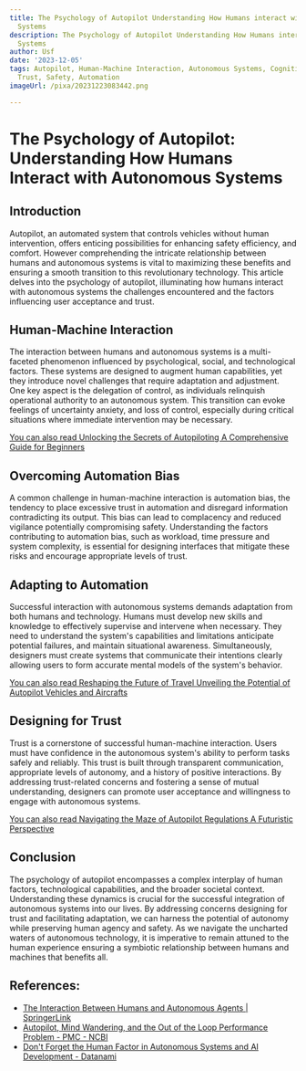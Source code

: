 ```yaml
---
title: The Psychology of Autopilot Understanding How Humans interact with Autonomous
  Systems
description: The Psychology of Autopilot Understanding How Humans interact with Autonomous
  Systems
author: Usf
date: '2023-12-05'
tags: Autopilot, Human-Machine Interaction, Autonomous Systems, Cognitive Psychology,
  Trust, Safety, Automation
imageUrl: /pixa/20231223083442.png

---
```

# The Psychology of Autopilot: Understanding How Humans Interact with Autonomous Systems

## Introduction

Autopilot, an automated system that controls vehicles  without human intervention, offers enticing possibilities for enhancing safety efficiency, and comfort. However comprehending the intricate  relationship between humans and autonomous systems  is vital to  maximizing these benefits and ensuring a smooth transition to this revolutionary technology. This article delves into  the psychology of autopilot, illuminating how humans interact with autonomous  systems the challenges encountered and the  factors influencing user acceptance and trust.

## Human-Machine Interaction

The interaction between humans and autonomous systems is a multi-faceted phenomenon influenced  by psychological, social, and technological factors. These systems are designed  to augment human  capabilities,  yet they  introduce novel challenges that require adaptation and adjustment. One key aspect is the delegation  of control, as  individuals relinquish operational  authority to an autonomous system. This transition can evoke feelings  of uncertainty anxiety, and loss  of control, especially during critical situations where  immediate intervention may be necessary.

[You can also read Unlocking the Secrets of Autopiloting A Comprehensive Guide for Beginners](Unlocking%20the%20Secrets%20of%20Autopiloting%20A%20Comprehensive%20Guide%20for%20Beginners)


## Overcoming Automation Bias

A common challenge in human-machine interaction is automation bias, the tendency to place excessive trust in automation and disregard information contradicting its output. This bias can lead to complacency and reduced vigilance potentially compromising safety. Understanding the factors contributing to automation  bias, such as workload, time pressure and  system complexity, is  essential for designing interfaces that mitigate these  risks and encourage appropriate levels of trust.

##  Adapting to Automation

Successful interaction with autonomous systems demands adaptation  from both humans and technology. Humans must develop new skills and knowledge to  effectively supervise  and intervene when necessary. They need  to understand the system's capabilities and limitations anticipate potential failures, and maintain situational awareness. Simultaneously, designers must create systems that  communicate  their intentions clearly allowing users to form accurate mental models of the system's behavior.

[You can also  read Reshaping the  Future of  Travel Unveiling the Potential of Autopilot Vehicles and Aircrafts](Reshaping%20the%20Future%20of%20Travel%20Unveiling%20the%20Potential%20of%20Autopilot%20Vehicles%20and%20Aircrafts)


## Designing for Trust

Trust is a cornerstone of successful  human-machine interaction. Users must  have confidence in the autonomous system's  ability to perform tasks  safely and reliably. This trust is built through transparent communication, appropriate levels of autonomy, and a history of positive  interactions. By addressing trust-related concerns and fostering a sense of mutual understanding, designers can  promote user  acceptance and  willingness to engage with autonomous systems.

[You can also read Navigating the Maze of Autopilot Regulations A  Futuristic Perspective](Navigating%20the%20Maze%20of%20Autopilot%20Regulations%20A%20Futuristic%20Perspective)


## Conclusion

The psychology of autopilot encompasses  a complex interplay of human factors, technological capabilities, and the broader societal context. Understanding these dynamics is crucial for the successful integration of  autonomous systems into  our  lives. By addressing concerns designing for trust  and facilitating adaptation, we can harness the potential of autonomy while preserving human agency and safety. As we navigate the uncharted waters of autonomous technology, it is imperative to remain attuned to  the human experience ensuring a symbiotic relationship between humans and machines  that benefits all.

## References:
- [The Interaction Between Humans and Autonomous Agents | SpringerLink](https://link.springer.com/chapter/10.1007/978-3-662-48847-8_6)
- [Autopilot, Mind Wandering, and the Out of the Loop Performance Problem - PMC - NCBI](https://www.ncbi.nlm.nih.gov/pmc/articles/PMC5633607/)
- [Don't Forget the Human Factor in Autonomous Systems and AI Development - Datanami](https://www.datanami.com/2021/07/08/dont-forget-the-human-factor-in-autonomous-systems-and-ai-development/)
